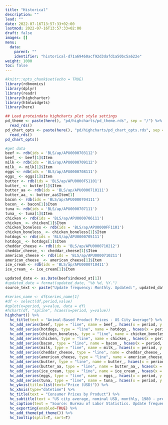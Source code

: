 ```yaml
---
title: "Historical"
description: ""
lead: ""
date: 2022-07-16T13:57:33+02:00
lastmod: 2022-07-16T13:57:33+02:00
draft: false
images: []
menu:
  data:
    parent: ""
    identifier: "historical-d71a69460acf92d3dafd1a50bc5a622e"
weight: 1000
toc: false
---
```


```r
#knitr::opts_chunk$set(echo = TRUE)
library(rdbnomics)
library(dplyr)
library(readr)
library(highcharter)
library(htmlwidgets)
library(here)

## Load proteindata highcharts plot style settings
pd_theme <- paste(here(), "pd/highcharts/pd_theme.rds", sep = "/") %>%
  read_rds()
pd_chart_opts <- paste(here(), "pd/highcharts/pd_chart_opts.rds", sep = "/") %>%
  read_rds()
pd_chart_opts()

```


```r
#get data
beef <- rdb(ids = 'BLS/ap/APU0000703112')
beef_ <- beef[1]$Item
milk <- rdb(ids = 'BLS/ap/APU0000709112')
milk_ <- milk[1]$Item
eggs <- rdb(ids = 'BLS/ap/APU0000708111')
eggs_ <- eggs[1]$Item
butter <- rdb(ids = 'BLS/ap/APU0000FS1101')
butter_ <- butter[1]$Item
butter_aa <- rdb(ids = 'BLS/ap/APU0000710111')
butter_aa_ <- butter_aa$Item[1]
bacon <- rdb(ids = 'BLS/ap/APU0000704111')
bacon_ <- bacon[1]$Item
tuna <- rdb(ids = 'BLS/ap/APU0000707111')
tuna_ <- tuna[1]$Item
chicken <- rdb(ids = 'BLS/ap/APU0000706111')
chicken_ <- chicken[1]$Item
chicken_boneless <- rdb(ids = 'BLS/ap/APU0000FF1101')
chicken_boneless_ <- chicken_boneless[1]$Item
hotdogs <- rdb(ids = 'BLS/ap/APU0000705111')
hotdogs_ <- hotdogs[1]$Item
cheddar_cheese <- rdb(ids = 'BLS/ap/APU0000710212')
cheddar_cheese_ <- cheddar_cheese[1]$Item
american_cheese <- rdb(ids = 'BLS/ap/APU0000710211')
american_cheese_ <- american_cheese[1]$Item
ice_cream <- rdb(ids = 'BLS/ap/APU0000710411')
ice_cream_ <- ice_cream[1]$Item

updated_date <- as.Date(beef$indexed_at[1])
#updated_date = format(updated_date, "%b %d, %Y.")
source_text <- paste("Update frequency: Monthly. Updated:", updated_date, "Source: Bureau of Labor Statistics")

#series_name <- df$series_name[1]
#df <- select(df,period,value)
#qplot(x=period, y=value, data = df)
#hchart(df, "spline", hcaes(x=period, y=value))
highchart() %>%
  hc_title(text = "Animal-Based Product Prices - US City Average") %>%
  hc_add_series(beef, type = "line", name = beef_, hcaes(x = period, y = value)) %>%
  hc_add_series(hotdogs, type = "line", name = hotdogs_, hcaes(x = period, y = value)) %>%
  hc_add_series(chicken_boneless, type = "line", name = chicken_boneless_, hcaes(x = period, y = value)) %>%
  hc_add_series(chicken, type = "line", name = chicken_, hcaes(x = period, y = value)) %>%
  hc_add_series(bacon, type = "line", name = bacon_, hcaes(x = period, y = value)) %>%
  hc_add_series(milk, type = "line", name = milk_, hcaes(x = period, y = value)) %>%
  hc_add_series(cheddar_cheese, type = "line", name = cheddar_cheese_, hcaes(x = period, y = value)) %>%
  hc_add_series(american_cheese, type = "line", name = american_cheese_, hcaes(x = period, y = value)) %>%
  hc_add_series(butter, type = "line", name = butter_, hcaes(x = period, y = value)) %>%
  hc_add_series(butter_aa, type = "line", name = butter_aa_, hcaes(x = period, y = value)) %>%
  hc_add_series(ice_cream, type = "line", name = ice_cream_, hcaes(x = period, y = value)) %>%
  hc_add_series(eggs, type = "line", name = eggs_, hcaes(x = period, y = value)) %>%
  hc_add_series(tuna, type = "line", name = tuna_, hcaes(x = period, y = value)) %>%
  hc_yAxis(title=list(text="Price (USD)")) %>%
  hc_xAxis(type="datetime") %>%
  hc_title(text = "Consumer Prices by Product") %>%
  hc_subtitle(text = "US city average, nominal USD, monthly, 1980 - present") %>%
  hc_caption(text = "Source: Bureau of Labor Statistics. Update frequency: monthly. Release schedule available <a href='https://www.bls.gov/schedule/news_release/cpi.htm' target='_blank'>here</a>.") %>%
  hc_exporting(enabled=TRUE) %>%
  hc_add_theme(pd_theme()) %>%
  hc_tooltip(split=T, sort=T)
```
